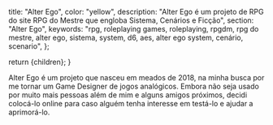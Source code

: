 
  title: "Alter Ego",
  color: "yellow",
  description:
    "Alter Ego é um projeto de RPG do site RPG do Mestre que engloba Sistema, Cenários e Ficção",
  section: "Alter Ego",
  keywords:
    "rpg, roleplaying games, roleplaying, rpgdm, rpg do mestre, alter ego, sistema, system, d6, aes, alter ego system, cenário, scenario",
};

  return <InternalLayout meta={meta}>{children}</InternalLayout>;
}

Alter Ego é um projeto que nasceu em meados de 2018, na minha busca por me tornar um Game Designer de jogos analógicos. Embora não seja usado por muito mais pessoas além de mim e alguns amigos próximos, decidi colocá-lo online para caso alguém tenha interesse em testá-lo e ajudar a aprimorá-lo.

<div className="md:flex md:-mx-36">
  <AlterEgoSection
    name="Sistema"
    description="Alter Ego, do Latim, outro eu, é um sistema genérico e rápido que utiliza dados de 6 lados."
    href="/alter-ego/sistema"
  />
  <AlterEgoSection
    name="Cenários"
    description="Conheça os cenários de Alter Ego: Terra 2037 e Terra 3600"
    href="/alter-ego/cenarios"
  />
  <AlterEgoSection
    name="Ficção"
    description="Se você curte ficção científica no estilo Cyberpunk ou similares, você veio ao lugar certo"
    href="/alter-ego/ficcao"
  />
</div>
